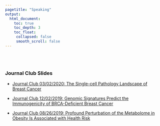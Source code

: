 ```yaml
---
pagetitle: "Speaking"
output:
  html_document:
    toc: true
    toc_depth: 3
    toc_float:
     collapsed: false
     smooth_scroll: false
---
```


<link rel="stylesheet" href="styles.css" type="text/css">

<br><br>

### Journal Club Slides

+ [Journal Club 03/02/2020: The Single-cell Pathology Landscape of Breast Cancer](/content/post/Journal Club 03_02 Presentation Slide.pdf)

+ [Journal Club 12/02/2019: Genomic Signatures Predict the Immunogenicity of BRCA-Deficient Breast Cancer](/content/post/Journal Club 12_02 Presentation Slide.pdf)

+ [Journal Club 08/26/2019: Profound Perturbation of the Metabolome in Obesity Is Associated with Health Risk](/content/post/Journal Club 08_26 Presentation Slide.pdf)